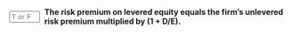 ::: {.question-block}

<form onsubmit="event.preventDefault(); checkAnswerBox('module7_tf_q88','T')" style="display: flex; align-items: center; gap: 8px;">
  <input type="text" id="module7_tf_q88" name="module7_tf_q88" maxlength="1" placeholder="T or F" style="width: 55px;" data-correct-answer="T" /> 
  <label for="module7_tf_q88"><strong>The risk premium on levered equity equals the firm’s unlevered risk premium multiplied by (1 + D/E).</strong></label>
</form>

<div id="feedback-module7_tf_q88" class="feedback" data-status="" style="display:none;">
This is TRUE. MM II implies Re − Rf = (1 + D/E)(Ru − Rf) when Rd = Rf.
</div>

:::